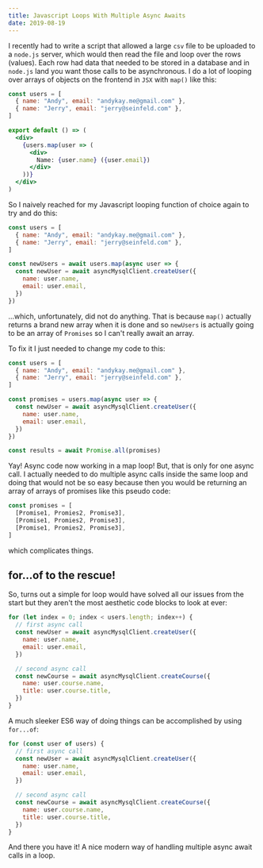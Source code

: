```yaml
---
title: Javascript Loops With Multiple Async Awaits
date: 2019-08-19
---
```


I recently had to write a script that allowed a large `csv` file to be uploaded to a `node.js` server, which would then read the file and loop over the rows (values). Each row had data that needed to be stored in a database and in `node.js` land you want those calls to be asynchronous. I do a lot of looping over arrays of objects on the frontend in `JSX` with `map()` like this:

```jsx
const users = [
  { name: "Andy", email: "andykay.me@gmail.com" },
  { name: "Jerry", email: "jerry@seinfeld.com" },
]

export default () => (
  <div>
    {users.map(user => (
      <div>
        Name: {user.name} ({user.email})
      </div>
    ))}
  </div>
)
```

So I naively reached for my Javascript looping function of choice again to try and do this:

```javascript
const users = [
  { name: "Andy", email: "andykay.me@gmail.com" },
  { name: "Jerry", email: "jerry@seinfeld.com" },
]

const newUsers = await users.map(async user => {
  const newUser = await asyncMysqlClient.createUser({
    name: user.name,
    email: user.email,
  })
})
```

...which, unfortunately, did not do anything. That is because `map()` actually returns a brand new array when it is done and so `newUsers` is actually going to be an array of `Promises` so I can't really await an array.

To fix it I just needed to change my code to this:

```javascript
const users = [
  { name: "Andy", email: "andykay.me@gmail.com" },
  { name: "Jerry", email: "jerry@seinfeld.com" },
]

const promises = users.map(async user => {
  const newUser = await asyncMysqlClient.createUser({
    name: user.name,
    email: user.email,
  })
})

const results = await Promise.all(promises)
```

Yay! Async code now working in a map loop! But, that is only for one async call. I actually needed to do multiple async calls inside the same loop and doing that would not be so easy because then you would be returning an array of arrays of promises like this pseudo code:

```javascript
const promises = [
  [Promise1, Promies2, Promise3],
  [Promise1, Promies2, Promise3],
  [Promise1, Promies2, Promise3],
]
```

which complicates things.

## for...of to the rescue!

So, turns out a simple for loop would have solved all our issues from the start but they aren't the most aesthetic code blocks to look at ever:

```javascript
for (let index = 0; index < users.length; index++) {
  // first async call
  const newUser = await asyncMysqlClient.createUser({
    name: user.name,
    email: user.email,
  })

  // second async call
  const newCourse = await asyncMysqlClient.createCourse({
    name: user.course.name,
    title: user.course.title,
  })
}
```

A much sleeker ES6 way of doing things can be accomplished by using `for...of`:

```javascript
for (const user of users) {
  // first async call
  const newUser = await asyncMysqlClient.createUser({
    name: user.name,
    email: user.email,
  })

  // second async call
  const newCourse = await asyncMysqlClient.createCourse({
    name: user.course.name,
    title: user.course.title,
  })
}
```

And there you have it! A nice modern way of handling multiple async await calls in a loop.
